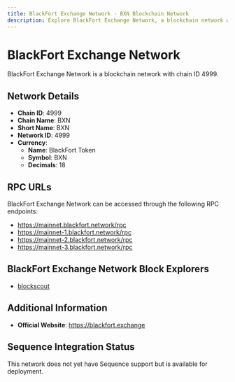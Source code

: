 ```yaml
--- 
title: BlackFort Exchange Network - BXN Blockchain Network
description: Explore BlackFort Exchange Network, a blockchain network with chain ID 4999. Learn about its native currency, BlackFort Token, and how to interact with the network.
---
```


# BlackFort Exchange Network

BlackFort Exchange Network is a blockchain network with chain ID 4999.

## Network Details

- **Chain ID**: 4999
- **Chain Name**: BXN
- **Short Name**: BXN
- **Network ID**: 4999
- **Currency**: 
  - **Name**: BlackFort Token
  - **Symbol**: BXN
  - **Decimals**: 18

## RPC URLs

BlackFort Exchange Network can be accessed through the following RPC endpoints:

- https://mainnet.blackfort.network/rpc
- https://mainnet-1.blackfort.network/rpc
- https://mainnet-2.blackfort.network/rpc
- https://mainnet-3.blackfort.network/rpc

## BlackFort Exchange Network Block Explorers

- [blockscout](https://explorer.blackfort.network)

## Additional Information

- **Official Website**: https://blackfort.exchange

## Sequence Integration Status

This network does not yet have Sequence support but is available for deployment.
